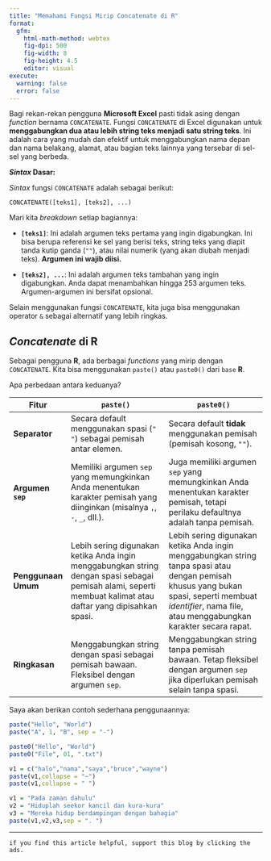 ```yaml
---
title: "Memahami Fungsi Mirip Concatenate di R"
format:
  gfm:
    html-math-method: webtex
    fig-dpi: 500
    fig-width: 8
    fig-height: 4.5
    editor: visual
execute:
  warning: false
  error: false
---
```


Bagi rekan-rekan pengguna __Microsoft Excel__ pasti tidak asing dengan _function_ bernama `CONCATENATE`. Fungsi `CONCATENATE` di Excel digunakan untuk **menggabungkan dua atau lebih string teks menjadi satu string teks**. Ini adalah cara yang mudah dan efektif untuk menggabungkan nama depan dan nama belakang, alamat, atau bagian teks lainnya yang tersebar di sel-sel yang berbeda.

**_Sintax_ Dasar:**

_Sintax_ fungsi `CONCATENATE` adalah sebagai berikut:

```
CONCATENATE([teks1], [teks2], ...)
```

Mari kita _breakdown_ setiap bagiannya:

* **`[teks1]`**: Ini adalah argumen teks pertama yang ingin digabungkan. Ini bisa berupa referensi ke sel yang berisi teks, string teks yang diapit tanda kutip ganda (`""`), atau nilai numerik (yang akan diubah menjadi teks). **Argumen ini wajib diisi.**

* **`[teks2], ...`**: Ini adalah argumen teks tambahan yang ingin digabungkan. Anda dapat menambahkan hingga 253 argumen teks. Argumen-argumen ini bersifat opsional.

Selain menggunakan fungsi `CONCATENATE`, kita juga bisa menggunakan operator `&` sebagai alternatif yang lebih ringkas.

## _Concatenate_ di __R__

Sebagai pengguna __R__, ada berbagai _functions_ yang mirip dengan `CONCATENATE`. Kita bisa menggunakan `paste()` atau `paste0()` dari `base` __R__. 

Apa perbedaan antara keduanya?

| Fitur          | `paste()`                                  | `paste0()`                                 |
|-----------------|--------------------------------------------|--------------------------------------------|
| **Separator** | Secara default menggunakan spasi (`" "`) sebagai pemisah antar elemen. | Secara default **tidak** menggunakan pemisah (pemisah kosong, `""`). |
| **Argumen `sep`** | Memiliki argumen `sep` yang memungkinkan Anda menentukan karakter pemisah yang diinginkan (misalnya `,`, `-`, `_`, dll.). | Juga memiliki argumen `sep` yang memungkinkan Anda menentukan karakter pemisah, tetapi perilaku defaultnya adalah tanpa pemisah. |
| **Penggunaan Umum** | Lebih sering digunakan ketika Anda ingin menggabungkan string dengan spasi sebagai pemisah alami, seperti membuat kalimat atau daftar yang dipisahkan spasi. | Lebih sering digunakan ketika Anda ingin menggabungkan string tanpa spasi atau dengan pemisah khusus yang bukan spasi, seperti membuat *identifier*, nama file, atau menggabungkan karakter secara rapat. |
| **Ringkasan** | Menggabungkan string dengan spasi sebagai pemisah bawaan. Fleksibel dengan argumen `sep`. | Menggabungkan string tanpa pemisah bawaan. Tetap fleksibel dengan argumen `sep` jika diperlukan pemisah selain tanpa spasi. |

Saya akan berikan contoh sederhana penggunaannya:

```r
paste("Hello", "World")
paste("A", 1, "B", sep = "-")

paste0("Hello", "World")
paste0("File", 01, ".txt")

v1 = c("halo","nama","saya","bruce","wayne")
paste(v1,collapse = "~")
paste(v1,collapse = " ")

v1 = "Pada zaman dahulu"
v2 = "Hiduplah seekor kancil dan kura-kura"
v3 = "Mereka hidup berdampingan dengan bahagia"
paste(v1,v2,v3,sep = ". ")

```

---

`if you find this article helpful, support this blog by clicking the ads.`
